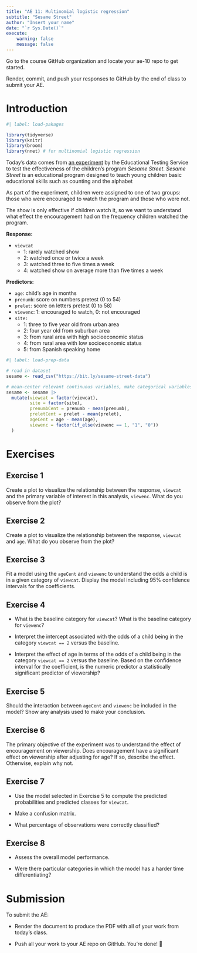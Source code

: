 ```yaml
---
title: "AE 11: Multinomial logistic regression"
subtitle: "Sesame Street"
author: "Insert your name"
date: "`r Sys.Date()`"
execute:
    warning: false
    message: false
---
```


::: callout-important
Go to the course GitHub organization and locate your ae-10 repo to get started.

Render, commit, and push your responses to GitHub by the end of class to submit your AE.
:::

# Introduction

```r
#| label: load-pakages

library(tidyverse)
library(knitr)
library(broom)
library(nnet) # for multinomial logistic regression
```

Today's data comes from [an experiment](https://files.eric.ed.gov/fulltext/ED122799.pdf) by the Educational Testing Service to test the effectiveness of the children's program *Sesame Street*. *Sesame Street* is an educational program designed to teach young children basic educational skills such as counting and the alphabet

As part of the experiment, children were assigned to one of two groups: those who were encouraged to watch the program and those who were not.

The show is only effective if children watch it, so we want to understand what effect the encouragement had on the frequency children watched the program.

**Response:**

-   `viewcat`
    -   1: rarely watched show
    -   2: watched once or twice a week
    -   3: watched three to five times a week
    -   4: watched show on average more than five times a week

**Predictors:**

-   `age`: child's age in months
-   `prenumb`: score on numbers pretest (0 to 54)
-   `prelet`: score on letters pretest (0 to 58)
-   `viewenc`: 1: encouraged to watch, 0: not encouraged
-   `site:`
    -   1: three to five year old from urban area
    -   2: four year old from suburban area
    -   3: from rural area with high socioeconomic status
    -   4: from rural area with low socioeconomic status
    -   5: from Spanish speaking home

```r
#| label: load-prep-data

# read in dataset
sesame <- read_csv("https://bit.ly/sesame-street-data")

# mean-center relevant continuous variables, make categorical variables factors
sesame <- sesame |> 
  mutate(viewcat = factor(viewcat), 
         site = factor(site), 
         prenumbCent = prenumb - mean(prenumb), 
         preletCent = prelet - mean(prelet), 
         ageCent = age - mean(age),
         viewenc = factor(if_else(viewenc == 1, "1", "0"))
  )
```

# Exercises

## Exercise 1

Create a plot to visualize the relationship between the response, `viewcat` and the primary variable of interest in this analysis, `viewenc`. What do you observe from the plot?

## Exercise 2

Create a plot to visualize the relationship between the response, `viewcat` and `age`. What do you observe from the plot?

## Exercise 3

Fit a model using the `ageCent` and `viewenc` to understand the odds a child is in a given category of `viewcat`. Display the model including 95% confidence intervals for the coefficients.

## Exercise 4

-   What is the baseline category for `viewcat`? What is the baseline category for `viewenc`?

-   Interpret the intercept associated with the odds of a child being in the category `viewcat == 2` versus the baseline.

-   Interpret the effect of age in terms of the odds of a child being in the category `viewcat == 2` versus the baseline. Based on the confidence interval for the coefficient, is the numeric predictor a statistically significant predictor of viewership?

## Exercise 5

Should the interaction between `ageCent` and `viewenc` be included in the model? Show any analysis used to make your conclusion.

## Exercise 6

The primary objective of the experiment was to understand the effect of encouragement on viewership. Does encouragement have a significant effect on viewership after adjusting for age? If so, describe the effect. Otherwise, explain why not.

## Exercise 7

-   Use the model selected in Exercise 5 to compute the predicted probabilities and predicted classes for `viewcat`.

-   Make a confusion matrix.

-   What percentage of observations were correctly classified?

## Exercise 8

-   Assess the overall model performance.

-   Were there particular categories in which the model has a harder time differentiating?

# Submission

::: callout-important
To submit the AE:

-   Render the document to produce the PDF with all of your work from today’s class.

-   Push all your work to your AE repo on GitHub. You’re done! 🎉
:::
